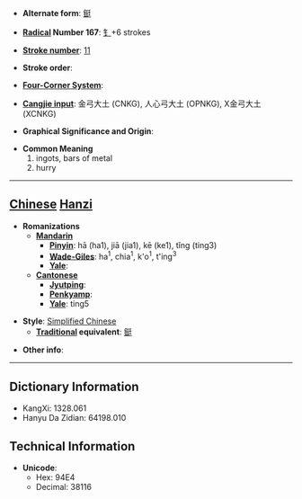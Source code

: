 * '''Alternate form''': [[鋌]]

* '''[[Wiktionary:Chinese radical index| Radical]] Number 167''': [[Wiktionary:Chinese radical index 钅|钅]]+6 strokes

* '''[[Wiktionary:Chinese total strokes index|Stroke number]]''': [[Wiktionary:Chinese total strokes index 11|11]]

* '''Stroke order''': 

* '''[[Wiktionary:Chinese four corner index|Four-Corner System]]''': 

* '''[[Wiktionary:Chinese Cangjie index|Cangjie input]]''': 金弓大土 (CNKG), 人心弓大土 (OPNKG), X金弓大土 (XCNKG)

* '''Graphical Significance and Origin''': 

* '''Common Meaning'''
*#ingots, bars of metal
*# hurry


----

== [[Chinese]] [[Hanzi]] ==

* '''Romanizations'''
** '''[[Mandarin]]'''
*** '''[[Pinyin]]''': hā (ha1), jiā (jia1), kē (ke1), tǐng (ting3)
*** '''[[Wade-Giles]]''': ha<sup>1</sup>, chia<sup>1</sup>, k'o<sup>1</sup>, t'ing<sup>3</sup>
*** '''[[Yale]]''': 
** '''[[Cantonese]]'''
*** '''[[Jyutping]]''':
*** '''[[Penkyamp]]''': 
*** '''[[Yale]]''': ting5

* '''Style''': [[Simplified Chinese]] 
** '''[[Traditional Chinese|Traditional]] equivalent''': [[鋌]]

* '''Other info''': 

----

== Dictionary Information ==

* KangXi: 1328.061
* Hanyu Da Zidian: 64198.010

== Technical Information ==

* '''Unicode''':
** Hex: 94E4
** Decimal: 38116
